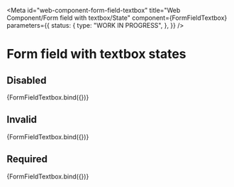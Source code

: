 <!-- @license CC0-1.0 -->


<Meta
  id="web-component-form-field-textbox"
  title="Web Component/Form field with textbox/State"
  component={FormFieldTextbox}
  parameters={{
    status: {
      type: "WORK IN PROGRESS",
    },
  }}
/>

# Form field with textbox states

## Disabled

<Canvas>
  <Story
    name="disabled"
    args={{
      ...exampleArgs,
      value: "",
      disabled: true,
    }}
  >
    {FormFieldTextbox.bind({})}
  </Story>
</Canvas>

## Invalid

<Canvas>
  <Story
    name="invalid"
    args={{
      ...exampleArgs,
      invalid: true,
    }}
  >
    {FormFieldTextbox.bind({})}
  </Story>
</Canvas>

## Required

<Canvas>
  <Story
    name="required"
    args={{
      ...exampleArgs,
      required: true,
    }}
  >
    {FormFieldTextbox.bind({})}
  </Story>
</Canvas>
